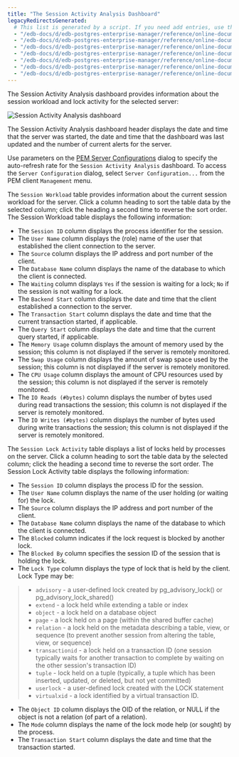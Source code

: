 ```yaml
---
title: "The Session Activity Analysis Dashboard"
legacyRedirectsGenerated:
  # This list is generated by a script. If you need add entries, use the `legacyRedirects` key.
  - "/edb-docs/d/edb-postgres-enterprise-manager/reference/online-documentation/7.12/session_activity_analysis_dashboard.html"
  - "/edb-docs/d/edb-postgres-enterprise-manager/reference/online-documentation/7.14/session_activity_analysis_dashboard.html"
  - "/edb-docs/d/edb-postgres-enterprise-manager/reference/online-documentation/7.15/session_activity_analysis_dashboard.html"
  - "/edb-docs/d/edb-postgres-enterprise-manager/reference/online-documentation/7.16/session_activity_analysis_dashboard.html"
  - "/edb-docs/d/edb-postgres-enterprise-manager/reference/online-documentation/7.6/session_activity_analysis_dashboard.html"
  - "/edb-docs/d/edb-postgres-enterprise-manager/reference/online-documentation/7.7/session_activity_analysis_dashboard.html"
  - "/edb-docs/d/edb-postgres-enterprise-manager/reference/online-documentation/7.8/session_activity_analysis_dashboard.html"
---
```


<div id="session_activity_analysis_dashboard" class="registered_link"></div>

The Session Activity Analysis dashboard provides information about the session workload and lock activity for the selected server:

![Session Activity Analysis dashboard](../../images/session_activity_analysis_dashboard.png)

The Session Activity Analysis dashboard header displays the date and time that the server was started, the date and time that the dashboard was last updated and the number of current alerts for the server.

Use parameters on the [PEM Server Configurations](../02_pem_server_config/#pem_server_config) dialog to specify the auto-refresh rate for the `Session Activity Analysis` dashboard. To access the `Server Configuration` dialog, select `Server Configuration...` from the PEM client `Management` menu.

The `Session Workload` table provides information about the current session workload for the server. Click a column heading to sort the table data by the selected column; click the heading a second time to reverse the sort order. The Session Workload table displays the following information:

-   The `Session ID` column displays the process identifier for the session.
-   The `User Name` column displays the (role) name of the user that established the client connection to the server.
-   The `Source` column displays the IP address and port number of the client.
-   The `Database Name` column displays the name of the database to which the client is connected.
-   The `Waiting` column displays `Yes` if the session is waiting for a lock; `No` if the session is not waiting for a lock.
-   The `Backend Start` column displays the date and time that the client established a connection to the server.
-   The `Transaction Start` column displays the date and time that the current transaction started, if applicable.
-   The `Query Start` column displays the date and time that the current query started, if applicable.
-   The `Memory Usage` column displays the amount of memory used by the session; this column is not displayed if the server is remotely monitored.
-   The `Swap Usage` column displays the amount of swap space used by the session; this column is not displayed if the server is remotely monitored.
-   The `CPU Usage` column displays the amount of CPU resources used by the session; this column is not displayed if the server is remotely monitored.
-   The `IO Reads (#bytes)` column displays the number of bytes used during read transactions the session; this column is not displayed if the server is remotely monitored.
-   The `IO Writes (#bytes)` column displays the number of bytes used during write transactions the session; this column is not displayed if the server is remotely monitored.

The `Session Lock Activity` table displays a list of locks held by processes on the server. Click a column heading to sort the table data by the selected column; click the heading a second time to reverse the sort order. The Session Lock Activity table displays the following information:

-   The `Session ID` column displays the process ID for the session.
-   The `User Name` column displays the name of the user holding (or waiting for) the lock.
-   The `Source` column displays the IP address and port number of the client.
-   The `Database Name` column displays the name of the database to which the client is connected.
-   The `Blocked` column indicates if the lock request is blocked by another lock.
-   The `Blocked By` column specifies the session ID of the session that is holding the lock.
-   The `Lock Type` column displays the type of lock that is held by the client. Lock Type may be:

> -   `advisory` - a user-defined lock created by pg_advisory_lock() or pg_advisory_lock_shared()
> -   `extend` - a lock held while extending a table or index
> -   `object` - a lock held on a database object
> -   `page` - a lock held on a page (within the shared buffer cache)
> -   `relation` - a lock held on the metadata describing a table, view, or sequence (to prevent another session from altering the table, view, or sequence)
> -   `transactionid` - a lock held on a transaction ID (one session typically waits for another transaction to complete by waiting on the other session's transaction ID)
> -   `tuple` - lock held on a tuple (typically, a tuple which has been inserted, updated, or deleted, but not yet committed)
> -   `userlock` - a user-defined lock created with the LOCK statement
> -   `virtualxid` - a lock identified by a virtual transaction ID.

-   The `Object ID` column displays the OID of the relation, or NULL if the object is not a relation (of part of a relation).
-   The `Mode` column displays the name of the lock mode help (or sought) by the process.
-   The `Transaction Start` column displays the date and time that the transaction started.
